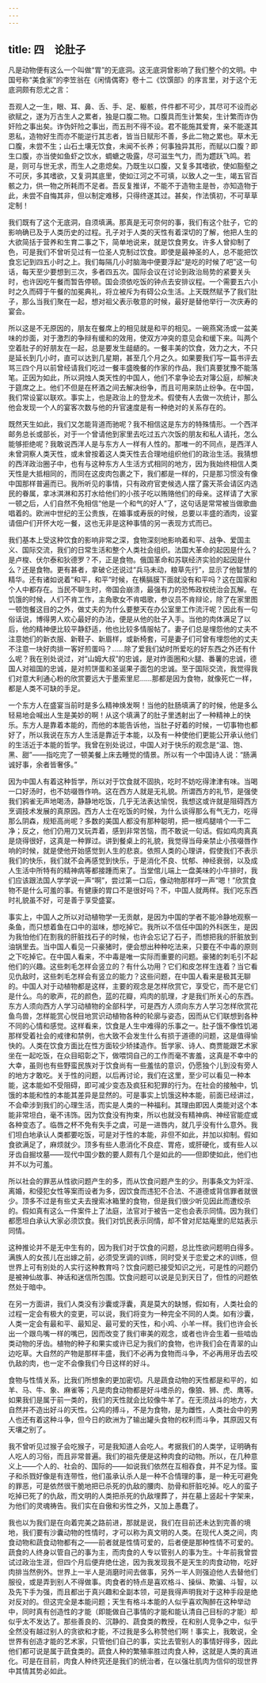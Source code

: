 ```yaml
---
---
---
```

title: 四　论肚子
---




凡是动物便有这么一个叫做“胃”的无底洞。这无底洞曾影响了我们整个的文明。中国号称“美食家”的李笠翁在《闲情偶寄》卷十二《饮馔部》的序言里，对于这个无底洞颇有怨尤之言：

吾观人之一生，眼、耳、鼻、舌、手、足、躯骸，件件都不可少，其尽可不设而必欲赋之，遂为万古生人之累者，独是口腹二物。口腹具而生计繁矣，生计繁而诈伪奸险之事出矣。诈伪奸险之事出，而五刑不得不设。君不能施其爱育，亲不能遂其恩私，造物好生而亦不能逆行其志者，皆当日赋形不善，多此二物之累也。草木无口腹，未尝不生；山石土壤无饮食，未闻不长养；何事独异其形，而赋以口腹？即生口腹，亦当使如鱼虾之饮水，蜩螗之吸露，尽可滋生气力，而为趱跃飞鸣。若是，则可与世无求，而生人之患熄矣。乃既生以口腹，又复多其嗜欲，使如豁壑之不可厌，多其嗜欲，又复洞其底里，使如江河之不可填，以致人之一生，竭五官百骸之力，供一物之所耗而不足者。吾反复推详，不能不于造物主是咎，亦知造物于此，未尝不自悔其非，但以制定难移，只得终遂其过。甚矣，作法慎初，不可草草定制！

我们既有了这个无底洞，自须填满。那真是无可奈何的事，我们有这个肚子，它的影响确已及于人类历史的过程。孔子对于人类的天性有着深切的了解，他把人生的大欲简括于营养和生育二事之下，简单地说来，就是饮食男女。许多人曾抑制了色，可是我们不曾听见过有一位圣人克制过饮食。即使是最神圣的人，总不能把饮食忘记到四五小时之上。我们每隔几小时脑海中便要浮起“是吃的时候了吧”这一句话，每天至少要想到三次，多者四五次。国际会议在讨论到政治局势的紧要关头时，也许因吃午餐而暂告停顿。国会须依吃饭的钟点去安排议程。一个需要五六小时之久而碍于午餐的加冕典礼，将立被斥为有碍公众生活。上天既然赋予了我们肚子，那么当我们聚在一起，想对祖父表示敬意的时候，最好是替他举行一次庆寿的宴会。

所以这是不无原因的，朋友在餐席上的相见就是和平的相见。一碗燕窝汤或一盆美味的炒面，对于激烈的争辩有缓和的效用，使双方冲突的意见会和缓下来。叫两个空着肚子的好朋友在一起，总是要发生龃龉的。一餐丰美的饮食，效力之大，不只是延长到几小时，直可以达到几星期，甚至几个月之久。如果要我们写一篇书评去骂三四个月以前曾经请我们吃过一餐丰盛晚餐的作家的作品，我们真要犹豫不能落笔。正因为如此，所以洞烛人类天性的中国人，他们不拿争论去对簿公庭，却解决于筵席之上。他们不但是在杯酒之间去解决纷争，而且可用来防止纷争。在中国，我们常设宴以联欢。事实上，也是政治上的登龙术。假使有人去做一次统计，那么他会发现一个人的宴客次数与他的升官速度是有一种绝对的关系存在的。

既然天生如此，我们又怎能背道而驰呢？我不相信这是东方的特殊情形。一个西洋邮务总长或部长，对于一个曾请他到家里去吃过五六次饭的朋友和私人请托，怎么能够拒绝呢？我敢说西洋人是与东方人一样有人性的。那唯一的不同点，是西洋人未曾洞察人类天性，或未曾按着这人类天性去合理地组织他们的政治生活。我猜想的西洋政治圈子中，也有与这种东方人生活方式相同的地方，因为我始终相信人类天性是大抵相同的，而同在这皮肉包裹之下，我们都是一样的，只是那习惯没有像中国那样普遍而已。我所听见的事情，只有政府官吏候选人摆了露天茶会请区内选民的眷属，拿冰淇淋和苏打水给他们的小孩子吃以贿赂他们的母亲。这样请了大家一顿之后，人们自然不免相信“他是一个和气的好人”了，这句话是常常被当做歌曲唱着的。欧洲中世纪的王公贵族，在婚事或寿辰的时候，总要以丰盛的酒肉，设宴请佃户们开怀大吃一餐，这也无非是这种事情的另一表现方式而已。

我们基本上受这种饮食的影响非常之深，食物深刻地影响着和平、战争、爱国主义、国际交流，我们的日常生活和整个人类社会组织。法国大革命的起因是什么？是卢梭、伏尔泰和狄德罗？不，正是食物。俄国革命和苏联经济实验的起因是什么？还是食物。更有甚者，拿破仑还说过“兵马未动，粮草先行”，显示了他智慧的精华。还有诸如说着“和平，和平”时候，在横膈膜下面就没有和平吗？这在国家和个人中都存在。当民不聊生时，帝国会崩溃，最强有力的恐怖政权统治会瓦解。在饥饿的时候，人们不肯工作，主角歌女不肯唱歌，参议员不肯辩论，除了在家里图一顿饱餐这目的之外，做丈夫的为什么要整天在办公室里工作流汗呢？因此有一句俗话说，博得男人欢心最好的办法，便是从他的肚子入手。当他的肉体满足了以后，他的精神便比较平静舒适，他也比较多情服帖了。妻子们总是埋怨他的丈夫不注意她们的新衣服、新鞋子、新眉样，或新椅套，可是妻子们可曾有埋怨他的丈夫不注意一块好肉排一客好煎蛋吗？……除了爱我们幼时所爱吃的好东西之外还有什么呢？我在别处说过，对“山姆大叔”的忠诚，是对炸面圈和火腿、番薯的忠诚，德国人对祖国的忠诚，是对煎饼蛋和圣诞果子面包的忠诚。至于国际交流，我觉得我们对意大利通心粉的欣赏要远大于墨索里尼……那都是因为食物，就像死亡一样，都是人类不可缺的手足。

一个东方人在盛宴当前时是多么精神焕发啊！当他的肚肠填满了的时候，他是多么轻易地会喊出人生是美妙的啊！从这个填满了的肚子里透射出了一种精神上的快乐。东方人是靠着本能的，而他的本能告诉他，当肚子好着的时候，一切事物也都好了，所以我说在东方人生活是靠近于本能，以及有一种使他们更能公开承认他们的生活近于本能的哲学。我曾在别处说过，中国人对于快乐的观念是“温、饱、黑、甜”——指吃完了一顿美餐上床去睡觉的情景。所以有一个中国诗人说：“肠满诚好事，余者皆奢侈。”

因为中国人有着这种哲学，所以对于饮食就不固执，吃时不妨吃得津津有味。当喝一口好汤时，也不妨啜唇作响。这在西方人就是无礼貌。所谓西方的礼节，是强使我们鸦雀无声地喝汤，静静地吃饭，几乎无法表达愉悦，我想这或许就是阻碍西方烹调技术发展的真原因。西方人士在吃饭的时候，为什么谈得那么有气无力，吃得那么阴森，规矩高尚呢？多数的美国人都没有那种聪明，把一根鸡腿啃个一干二净；反之，他们仍用刀叉玩弄着，感到非常苦恼，而不敢说一句话。假如鸡肉真真是烧得很好，这真是一种罪过。讲到餐桌上的礼貌，我觉得当母亲禁止小孩啜唇作响的时候，就是使他开始感觉到人生的悲哀。依照人类的心理讲，假使我们不表示我们的快乐，我们就不会再感觉到快乐，于是消化不良、忧郁、神经衰弱，以及成人生活中所特有的精神病等都接踵而来了。当堂倌儿端上一盘美味的小牛排时，我们应该跟法国人学学说一声“啊”，尝过第一口后，像动物那样哼一声“嗯！”欣赏食物不是什么可羞的事。有健康的胃口不是很好吗？不，中国人就两样。我们吃东西时礼貌虽不好，可是善于享受盛宴。

事实上，中国人之所以对动植物学一无贡献，是因为中国的学者不能冷静地观察一条鱼，而只想着鱼在口中的滋味，想吃掉它。我所以不信任中国的外科医生，是因为我怕他们在割我的肝脏找石子的时候，也许会忘记了石子，而想把我的肝脏放到油锅里去。当中国人看见一只豪猪时，便会想出种种吃法来，只要在不中毒的原则之下吃掉它。在中国人看来，不中毒是唯一实际而重要的问题。豪猪的刺毛引不起他们的兴趣。这些刺毛怎样会竖立的？有什么功用？它们和皮怎样生连着？当它看见仇敌时，这些刺毛怎样会有竖立的能力？这些问题，在中国人看来是极其无聊的。中国人对于动植物都是这样，主要的观念是怎样欣赏它，享受它，而不是它们是什么。鸟的歌声，花的颜色，蓝的花瓣，鸡肉的肌理，才是我们所关心的东西。东方人须向西方人学习动植物的全部科学，可是西方人须向东方人学习怎样欣赏花鱼鸟兽，怎样能赏心悦目地赏识动植物各种的轮廓与姿态，因而从它们联想到各种不同的心情和感觉。这样看来，饮食是人生中难得的乐事之一。肚子饿不像性饥渴那样受着社会的戒律和禁例，也大致不会发生什么有损于道德的问题，这是值得愉快的。人类在饮食方面比在性方面较少矫揉造作。哲学家、诗人、商贾能跟艺术家坐在一起吃饭，在众目昭彰之下，做喂饲自己的工作而毫不害羞，这真是不幸中的大幸，虽则也有些野蛮民族对于饮食尚有一些羞怯的意识，仍愿独个儿到没有旁人的地方才敢吃。关于性的问题，以后再讨论，我们在这里，至少可以看见一种本能，这本能如不受阻碍，即可减少变态及疯狂和犯罪的行为。在社会的接触中，饥饿的本能和性的本能其差异是显然的。可是事实上饥饿这种本能，前面已经讲过，不会牵涉到我们的心理生活，而实是人类的一种福利。其理由即因人类能对这个本能非常坦白，毫不讳饰。因为饮食没有拘束，所以也就没有精神病、神经官能症或各种变态了。临唇之杯不免有失手之虞，可是一进唇内，就几乎没有什么意外。我们坦白地承认人类都要吃饭，可是对于性的本能，非但不如此，并加以抑制。假如食欲满足了，麻烦就少。顶多有些人患消化不良症、胃疮，或肝硬化，或有些人以牙齿自掘坟墓——现代中国少数的要人颇有几个是如此的——但即使如此，他们也并不以为可羞。

所以社会的罪恶从性欲问题产生的多，而从饮食问题产生的少。刑事条文为奸淫、离婚，和侵犯女性等案而设者为多，因饮食而违犯不合法、不道德或背信罪者就很少。顶多不过是有些丈夫去搜索冰箱里的食物，但是我们很少听见因此而遭绞杀的。假如真有这么一件案件上了法庭，法官对于被告一定也会表示同情。因为我们都愿坦白承认大家必须饮食。我们对饥民表示同情，却不曾对尼姑庵里的尼姑表示同情。

这种推论并不是无中生有的，因为我们对于饮食的问题，总比性欲问题明白得多。满族人的女孩儿在出嫁之前，必须受烹调的训练，同时受关于恋爱之术的训练，但世界上可有别处的人实行这种教育吗？饮食问题已接受知识之光，可是性的问题仍是被神仙故事、神话和迷信所包围。饮食问题可以说是见到天日了，但性的问题依然处于暗中。

在另一方面讲，我们人类没有沙囊或浮囊，真是莫大的缺憾，假如有，人类社会的过程一定会有极大的变更，可以说，我们将变为一种完全不同的人类。如有沙囊，人类一定会有最和平、最知足、最可爱的天性，和小鸡、小羊一样。我们也许会长出一个跟鸟嘴一样的嘴巴，因而改变了我们审美的观念，或者也许会生着一些啮齿类动物的牙齿。植物的种子和果实或许已足为我们的食物，也许我们会在青翠的山边吃草。大自然的产物是那样丰盛，我们不必再为食物而斗争，不必再用牙齿去咬仇敌的肉，也一定不会像我们今日这样的好斗。

食物与性情关系，比我们所想象的更加密切。凡是蔬食动物的天性都是和平的，如羊、马、牛、象、麻雀等；凡是肉食动物都是好斗嗜杀的，像狼、狮、虎、鹰等。如果我们是属于前一类的，我们的天性就会比较像牛羊了。在无须战斗的地方，大自然并不造出好斗的天性。公鸡的搏斗，不是为食物，是为雌性，人类社会中的男人也还有着这种斗争，但今日的欧洲为了输出罐头食物的权利而斗争，其原因又有天壤之别了。

我不曾听见过猴子会吃猴子，可是我知道人会吃人。考据我们的人类学，证明确有人吃人的习俗，而且非常普遍。我们的祖先便是这种肉食的动物。所以，在几种意义上——个人的、社会的、国际的——如说我们依然在互相吞食，并不足为怪。蛮子和杀戮好像是有连带性，他们虽承认杀人是一种不合情理的事，是一种无可避免的罪恶，可是依然很干脆地把已杀死的仇敌的腰肉、肋骨和肝脏吃掉。吃人的蛮子吃掉已死了的仇敌，而文明的人类把杀死的仇敌埋葬了，并在墓上竖起十字架来，为他们的灵魂祷告。我们实在自傲和劣性之外，又加上愚蠢了。

我也以为我们是在向着完美之路前进，那就是说，我们在目前还未达到完善的境地，我们要有沙囊动物的性情时，才可以称为真文明的人类。在现代人类之间，肉食动物和蔬食动物都有之——前者就是性情可爱的，后者便是那种性情不可爱的。蔬食的人终身以管自己的事为主，而肉食的人专以管别人的事为生。十年前我曾尝试过政治生涯，但四个月后便弃绝仕途，因为我发现我不是天生的肉食动物，吃好肉排当然例外。世界上一半人是消磨时间去做事，另外一半人则强迫他人去替他们服役，或是弄到别人不得做事。肉食者的特点是喜欢格斗、操纵、欺骗、斗智，以及先下手为强，而且都出于真兴趣和全副本领，可是我得声明我对于这种手段是绝对反对的。但这完全是本能问题；天生有格斗本能的人似乎喜欢陶醉在这种举动中，同时真有创造性的才能（即能做自己事情的才能和能认清自己目标的才能）却似乎太不发达了。那些善良的、沉静的、蔬食类的教授，在和别人竞争之中，似乎全然没有越过别人的贪欲和才能，不过我是多么称赞他们啊！事实上，我敢说，全世界有创造才能的艺术家，只管他们自己的事，实比去管别人的事情好得多，因此他们都可说是属于蔬食类的。蔬食人种的繁殖率胜过肉食人种，这就是人类的真进化。可是在目前，肉食人种终究还是我们的统治者，在以强壮肌肉为信仰的现世界中其情其势必如此。